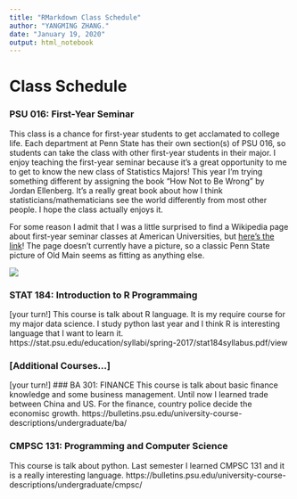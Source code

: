 ```yaml
---
title: "RMarkdown Class Schedule"
author: "YANGMING ZHANG."
date: "January 19, 2020"
output: html_notebook
---
```


# Class Schedule

### PSU 016: First-Year Seminar

This class is a chance for first-year students to get acclamated to college life.  Each department at Penn State has their own section(s) of PSU 016, so students can take the class with other first-year students in their major.  I enjoy teaching the first-year seminar because it's a great opportunity to me to get to know the new class of Statistics Majors!  This year I'm trying something different by assigning the book "How Not to Be Wrong" by Jordan Ellenberg.  It's a really great book about how I think statisticians/mathematicians see the world differently from most other people.  I hope the class actually enjoys it.

For some reason I admit that I was a little surprised to find a Wikipedia page about first-year seminar classes at American Universities, but  [here's the link](https://en.wikipedia.org/wiki/The_First_Year_Experience_Program)!  The page doesn't currently have a picture, so a classic Penn State picture of Old Main seems as fitting as anything else.

![](http://www.amesphotos.com/psu/old_main_penn_state.jpg)


### STAT 184: Introduction to R Programmaing

[your turn!]
This course is talk about R language. It is my require course for my major data science. I study python last year and I think R is interesting language that I want to learn it. 
https://stat.psu.edu/education/syllabi/spring-2017/stat184syllabus.pdf/view

### [Additional Courses...]

[your turn!]
### BA 301: FINANCE
This course is talk about basic finance knowledge and some business management. Until now I learned trade between China and US. For the finance, country police decide the economisc growth.
https://bulletins.psu.edu/university-course-descriptions/undergraduate/ba/

### CMPSC 131: Programming and Computer Science
This course is talk about python. Last semester I learned CMPSC 131 and it is a really interesting language. 
https://bulletins.psu.edu/university-course-descriptions/undergraduate/cmpsc/


